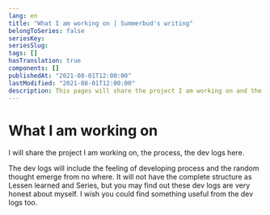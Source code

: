 ```yaml
---
lang: en
title: "What I am working on | Summerbud's writing"
belongToSeries: false
seriesKey: 
seriesSlug: 
tags: []
hasTranslation: true
components: []
publishedAt: "2021-08-01T12:00:00"
lastModified: "2021-08-01T12:00:00"
description: This pages will share the project I am working on and the dev log of it.
---
```


# What I am working on 

I will share the project I am working on, the process, the dev logs here.

The dev logs will include the feeling of developing process and the random thought emerge from no where. It will not have the complete structure as Lessen learned and Series, but you may find out these dev logs are very honest about myself. I wish you could find something useful from the dev logs too.